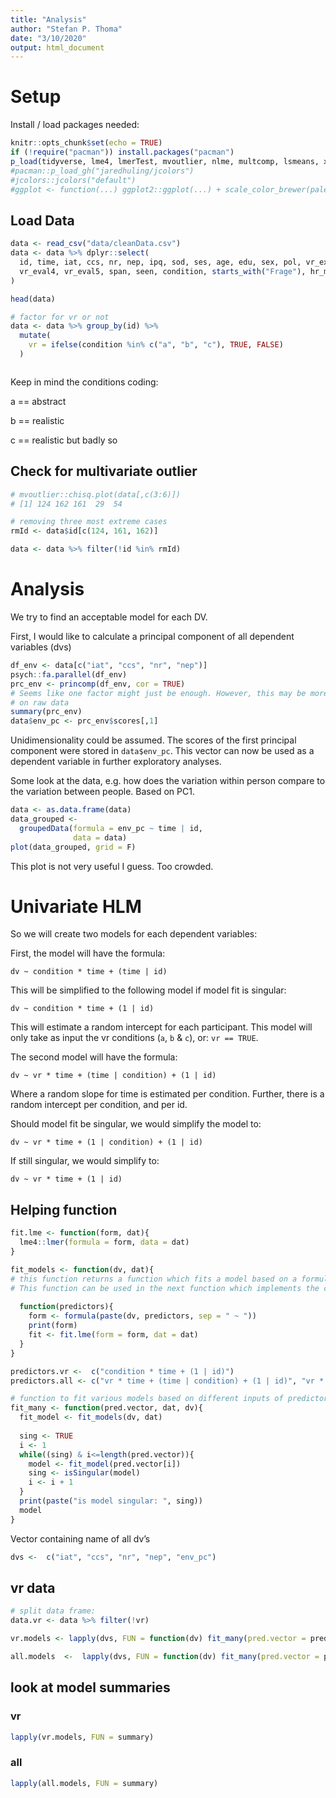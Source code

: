 ```yaml
---
title: "Analysis"
author: "Stefan P. Thoma"
date: "3/10/2020"
output: html_document
---
```


# Setup

Install / load packages needed:

```r
knitr::opts_chunk$set(echo = TRUE)
if (!require("pacman")) install.packages("pacman")
p_load(tidyverse, lme4, lmerTest, mvoutlier, nlme, multcomp, lsmeans, xtable, jtools, tikzDevice, gmodels, parallel, rstan, brms)
#pacman::p_load_gh("jaredhuling/jcolors")
#jcolors::jcolors("default")
#ggplot <- function(...) ggplot2::ggplot(...) + scale_color_brewer(palette=jcolors::jcolors()) + scale_fill_brewer(palette=jcolors::jcolors()) + #ggplot2::scale_colour_brewer(palette=jcolors::jcolors()) + ggplot2::scale_color_discrete(palette=jcolors::jcolors()) #+ ggplot2::scale_fill_discrete(palette=jcolors::jcolors())
```

## Load Data
```r
data <- read_csv("data/cleanData.csv") 
data <- data %>% dplyr::select(
  id, time, iat, ccs, nr, nep, ipq, sod, ses, age, edu, sex, pol, vr_exp, vr_eval1, vr_eval2, vr_eval3,
  vr_eval4, vr_eval5, span, seen, condition, starts_with("Frage"), hr_mean, Leiter, Anmerkungen, Zeit
)

head(data)

# factor for vr or not
data <- data %>% group_by(id) %>% 
  mutate(
    vr = ifelse(condition %in% c("a", "b", "c"), TRUE, FALSE)
  )



```
Keep in mind the conditions coding: 

a == abstract

b == realistic

c == realistic but badly so


## Check for multivariate outlier

```r
# mvoutlier::chisq.plot(data[,c(3:6)])
# [1] 124 162 161  29  54

# removing three most extreme cases
rmId <- data$id[c(124, 161, 162)]

data <- data %>% filter(!id %in% rmId)
```

# Analysis

We try to find an acceptable model for each DV. 


First, I would like to calculate a principal component of all dependent variables (dvs)
```r
df_env <- data[c("iat", "ccs", "nr", "nep")]
psych::fa.parallel(df_env)
prc_env <- princomp(df_env, cor = TRUE)
# Seems like one factor might just be enough. However, this may be more revealing when done
# on raw data
summary(prc_env)
data$env_pc <- prc_env$scores[,1]
```

Unidimensionality could be assumed. 
The scores of the first principal component were stored in `data$env_pc`.
This vector can now be used as a dependent variable in further exploratory analyses. 


Some look at the data, e.g. how does the variation within person compare to the variation between people. 
Based on PC1.
```r
data <- as.data.frame(data)
data_grouped <- 
  groupedData(formula = env_pc ~ time | id,
              data = data)
plot(data_grouped, grid = F)
```
This plot is not very useful I guess. Too crowded.


# Univariate HLM 


So we will create two models for each dependent variables: 

First, the model will have the formula: 

`dv ~ condition * time + (time | id)`

This will be simplified to the following model if model fit is singular:

`dv ~ condition * time + (1 | id)`

This will estimate a random intercept for each participant. 
This model will only take as input the vr conditions (`a`, `b` & `c`), or: `vr == TRUE`.

The second model will have the formula: 

`dv ~ vr * time + (time | condition) + (1 | id)`

Where a random slope for time is estimated per condition. 
Further, there is a random intercept per condition, and per id. 

Should model fit be singular, we would simplify the model to: 

`dv ~ vr * time + (1 | condition) + (1 | id)`

If still singular, we would simplify to: 

`dv ~ vr * time + (1 | id)`






## Helping function 

```r
fit.lme <- function(form, dat){
  lme4::lmer(formula = form, data = dat)
}
```

```r

fit_models <- function(dv, dat){
# this function returns a function which fits a model based on a formula minus the predictors. 
# This function can be used in the next function which implements the conditions for reducing model complexity if model fit is singular.
  
  function(predictors){
    form <- formula(paste(dv, predictors, sep = " ~ "))
    print(form)
    fit <- fit.lme(form = form, dat = dat)
  }
}
```


```r
predictors.vr <-  c("condition * time + (1 | id)")
predictors.all <- c("vr * time + (time | condition) + (1 | id)", "vr * time + (1 | condition) + (1 | id)", "vr * time + (1 | id)")

# function to fit various models based on different inputs of predictors
fit_many <- function(pred.vector, dat, dv){
  fit_model <- fit_models(dv, dat)
  
  sing <- TRUE
  i <- 1
  while((sing) & i<=length(pred.vector)){
    model <- fit_model(pred.vector[i])
    sing <- isSingular(model)
    i <- i + 1
  }
  print(paste("is model singular: ", sing))
  model
}
```

Vector containing name of all dv's
```r
dvs <-  c("iat", "ccs", "nr", "nep", "env_pc")
```


## vr data

```r
# split data frame:
data.vr <- data %>% filter(!vr) 
```

```r
vr.models <- lapply(dvs, FUN = function(dv) fit_many(pred.vector = predictors.vr, dat = data.vr, dv = dv))
```


```r
all.models  <-  lapply(dvs, FUN = function(dv) fit_many(pred.vector = predictors.all, dat = data, dv = dv))
```



## look at model summaries
### vr

```r
lapply(vr.models, FUN = summary)
```

### all
```r
lapply(all.models, FUN = summary)
```


<!-- # old code -->

<!-- #### HLM helper -->
<!-- ```{r} -->

<!-- rmlm <- function(dv, condition = "condition", cov = NULL, ...){ -->
<!--   ########## -->
<!--   #dv <- "nep" -->
<!--   #condition = "vr" -->
<!--   #cov = c("age", "gender") -->
<!--   ########## -->

<!--   iv <- numeric(4) -->
<!--   iv[1] <- "1" -->
<!--   iv[2] <- "time" -->
<!--   iv[3] <- paste(iv[2], condition, sep = " + ") -->
<!--   iv[4] <- paste(iv[3], paste("time", condition, sep = ":"), sep = " + ") -->

<!--   if(!is_null(cov)){ -->
<!--     models <- paste(paste(dv, " ~ ", sep = ""), iv," + ", paste(cov, collapse = " + ")," + (1|id)", sep = "") -->

<!--   } else { -->
<!--     if(condition == "vr"){ -->
<!--       models <- paste(paste(dv, " ~ ", sep = ""), iv," + (1|id) + (1|condition)", sep = "") -->
<!--     } else {models <- paste(paste(dv, " ~ ", sep = ""), iv," + (1|id)", sep = "")} -->
<!--     } -->

<!--   models <- lapply(models, as.formula) -->

<!--   fits <- lapply(models, fit.lme, ...) -->
<!--   names(fits) <- models -->

<!--   summaries <- lapply(fits, summary) -->
<!--   names(summaries) <- models -->

<!--   anova.list <- anova(fits[[1]], fits[[2]], fits[[3]], fits[[4]]) -->

<!--   ret.list <- list("fits" = fits, "summaries" = summaries, "model.comp" = anova.list) -->

<!--   return(ret.list) -->
<!-- } -->
<!-- ``` -->

<!-- ```{r} -->
<!-- # get model comp -->
<!-- get.comp <- function(rmlm.list, type = "comp"){ -->
<!--   if(type == "comp"){ -->

<!--     for(i in 1:length(rmlm.list)){ -->
<!--       print(rmlm.list[[i]]$model.comp) -->
<!--     } -->
<!--   } -->

<!--   if(type == "fit"){ -->

<!--     models <- list() -->
<!--     for(i in 1:length(rmlm.list)){ -->
<!--       models[[i]] <- rmlm.list[[i]]$fits -->
<!--     } -->
<!--     return(models) -->
<!--   } -->

<!-- } -->
<!-- ``` -->


<!-- ### Fit -->
<!-- Here, we will see a lot of model comparisons. -->
<!-- This indicates, whether including the interaction effect makes sense and thus whether there was an effect of `condition` on the dv. -->

<!-- #### Separate for vr == TRUE -->
<!-- ```{r} -->
<!-- dvs <-  c("iat", "ccs", "nr", "nep", "env_pc") -->

<!-- vr.res <- lapply(dvs, rmlm, dat = data %>% filter(vr == TRUE)) -->

<!-- get.comp(vr.res) -->
<!-- ``` -->
<!-- So what we saw here:  -->
<!-- *IAT* -->
<!-- Df    AIC    BIC  logLik deviance  Chisq Chi Df Pr(>Chisq) -->
<!-- iat ~ time + condition + (1 | id) -->
<!-- 6 167.01 184.49 -77.508   155.01 7.8935      2    0.01932 -->

<!-- *CCS* -->
<!-- ccs ~ 1 + (1 | id) -->
<!-- 3 104.85 113.59 -49.427   98.853   -->

<!--  *NEP* -->
<!-- nep ~ time + (1 | id) -->
<!-- 4 74.880  86.530 -33.440   66.880 8.3113      1    0.00394 -->

<!--  *NR* -->
<!-- nr ~ time + condition + (1 | id) -->
<!-- 6  91.087 108.56 -39.543   79.087 12.7669      2   0.001689  -->

<!-- There seems to be no significant interaction effect between condition and time. -->

<!-- ```{r} -->
<!-- control.res <- lapply(dvs, rmlm, dat = data %>% filter(vr == FALSE)) -->
<!-- get.comp(control.res) -->
<!-- ``` -->
<!-- RM-Anova shows that for all dependent variables, the control group conditions likely did not have any effect.  -->
<!-- This result is without including any covariates.  -->
<!-- #### Effect of VR -->
<!-- ```{r} -->
<!-- ## VR vs non-VR -->
<!-- vr.vs.nonvr.res <- lapply(dvs, rmlm, dat = data, condition = "vr") -->
<!-- lapply(vr.vs.nonvr.res[[2]]$fits, anova) -->
<!-- get.comp(vr.vs.nonvr.res) -->
<!-- ``` -->

<!-- When looking at the IAT and the first component score, the interaction of time and VR might have an effect.  -->
<!-- However, this is without adjusting for multiple testing and again without incorporating covariates. -->


<!-- ## Best models: -->
<!-- ```{r} -->
<!-- # first for condition: -->
<!-- cond.models <- lapply(dvs, rmlm, dat = data) -->
<!-- vr.models <- lapply(dvs, rmlm, dat = data, cond = "vr") -->


<!-- # best models according to get.comp(cond.models) -->
<!-- best.cond <- list("IAT" = cond.models[[1]]$fits[[2]], "CCS" = cond.models[[2]]$fits[[1]], "NEP" = cond.models[[3]]$fits[[1]], "NR" = cond.models[[4]]$fits[[2]]) -->


<!-- # best models according to get.comp(vr.models) -->
<!-- best.vr <- list("IAT" = vr.models[[1]]$fits[[3]], "CCS" = vr.models[[2]]$fits[[1]], "NEP" = vr.models[[3]]$fits[[1]], "NR" = vr.models[[4]]$fits[[1]]) -->

<!-- best.models <- list("Condition" = best.cond, "VR" = best.vr) -->
<!-- ``` -->


<!-- # Some Plots -->

<!-- ```{r} -->
<!-- data <- data %>%  -->
<!--   group_by(id) %>%  -->
<!--   mutate(iat_diff = iat[time == 2]- iat[time == 1], -->
<!--          ccs_diff = ccs[time == 2]- ccs[time == 1], -->
<!--          nep_diff = nep[time == 2]- nep[time == 1], -->
<!--          nr_diff  = nr [time == 2]- nr [time == 1] -->
<!--          ) -->


<!-- data.plot <- data %>%  -->
<!--   gather(key = dv, value = value, iat_diff:nr_diff) %>% -->
<!--   filter(time == 1) -->


<!-- label <- paste(rep(c("ccs", "iat", "nep", "nr"), each = 2), c(" 2D", " vr"), sep = "") -->
<!-- ggplot(data = data.plot, aes(y = value, x = interaction(vr, dv), col = vr, shape = vr)) + -->
<!--   geom_jitter(width = .05) +  -->
<!--   geom_boxplot() + -->
<!--   scale_x_discrete(labels  =  label) -->
<!-- ``` -->

<!-- ```{r} -->
<!-- data.plot2 <- data %>%  -->
<!--   filter(time == 1) -->

<!-- plotcond <- function(dv, data2 = data.plot2){ -->
<!--   #data2 <- data.plot2 -->
<!--   data2$dv <- data2[[dv]] -->
<!--   ggplot(data = data2, aes(y = `$`(data2, dv), x = condition, col = condition, shape = vr)) + -->
<!--   geom_jitter(width = .05) +  -->
<!--   geom_boxplot(fill = NA)+ -->
<!--   geom_abline(intercept = 0, slope = 0, size = .1)+ -->
<!--   ylab(dv) +  -->
<!--   ggthemes::theme_tufte() +  -->
<!--   ggtitle(paste("Difference of ", dv, " values by condition", sep = "")) -->

<!--   } -->

<!-- diff_dvs <- colnames(data %>% dplyr::select(ends_with("diff")))[-1] -->

<!-- lapply(diff_dvs, plotcond) -->
<!-- ``` -->



<!-- # Tables for models  -->
<!-- ```{r} -->

<!-- lmermods <- vr.vs.nonvr.res[1][[1]]$fits -->

<!-- make.x.table <- function(lmermods, save = T, add = ""){ -->
<!--   dv <- as.character(formula(lmermods[[1]]))[2] -->

<!--   # confidence intervals: -->
<!--   fixed.effects.list <- lapply(lmermods, FUN = function(x){ -->
<!--     # get fixed effects table -->
<!--     fix.temp <- round(as.data.frame(summary(x)$coefficients), 3) -->

<!--     # calculate and round confidence intervals -->
<!--     conf.temp <- as.data.frame(confint(x, method = "profile")) -->
<!--     conf.temp <- round(conf.temp, 3) -->
<!--     conf.temp$CI <- paste("[", conf.temp[,1], "; ", conf.temp[,2],"]", sep = "") -->

<!--     # put together -->
<!--     fix.temp$CI <- conf.temp$CI[-c(1:2)] -->

<!--    fix.temp["deleteme"] <- "" -->
<!--    #fix.temp[paste(dv, " ~", sep = "")][1,] <-paste(formula(x))[3] -->
<!--    fix.temp["deleteme"][1,] <- "deleteme" -->


<!--     fix.temp <- rownames_to_column(fix.temp, var = " ") -->
<!--     fix.temp <- fix.temp[, c(1, 2, 5, 3, 4, 6)] -->


<!--     # return value -->
<!--     return(fix.temp) -->

<!--   }) -->


<!--   fixed.effects.df <- do.call("rbind", fixed.effects.list) -->
<!--   l.temp <- length(rownames(fixed.effects.df)) -->
<!--   cond <- toupper(strsplit(rownames(fixed.effects.df)[l.temp], split = " ")[[1]][5]) -->

<!--   rownames(fixed.effects.df) <- NULL -->
<!--   tabl <- xtable(fixed.effects.df[-6],  -->
<!--                  caption = paste(toupper(dv), "models by", cond,  add),  -->
<!--                  label = paste("tab:",add , dv, "-models-by-", cond, sep = "")) -->

<!--   if(save == T){ -->

<!--   print.xtable(tabl, file = paste("../tex/tables/", add, dv, "-by", cond, "-modeltable.tex", sep = ""),  -->
<!--                include.rownames=FALSE, -->
<!--                hline.after = c(-1, c(which(fixed.effects.df[6]!="")-1), nrow(tabl)), -->
<!--                add.to.row = list(list(-1), c(paste("\\hspace{-3mm}", toupper(dv), "$\\sim$%"))) -->
<!--                ) -->
<!--   }else{ -->
<!--   print.xtable(tabl,# file = paste("../tex/tables/", dv, "-by", cond, "-modeltable.tex", sep = ""),  -->
<!--                include.rownames=FALSE, -->
<!--                hline.after = c(-1, c(which(fixed.effects.df[6]!="")-1), nrow(tabl)), -->
<!--                add.to.row = list(list(-1), c(paste("\\hspace{-3mm}", toupper(dv), "$\\sim$%"))) -->
<!--                )} -->

<!--   # which(fixed.effects.df[2]!="")-1 -->
<!--   # this saves directly into my .tex folder -->
<!-- } -->
<!-- ``` -->

<!-- ```{r} -->
<!-- # make anova table for latex -->
<!-- make.x.table.anova <- function(anv.comp, add = ""){ -->

<!-- # get dependent variable name and condition name -->
<!-- lng <- length(attributes(anv.comp)$heading) -->
<!-- attributes(anv.comp)$heading[c(3:lng)] -->
<!-- strg.temp <- attributes(anv.comp)$heading[lng] -->
<!-- strg.temp.2 <- strsplit(strg.temp, " ", fixed = FALSE, perl = FALSE, useBytes = FALSE)[[1]] -->
<!-- dv <- strg.temp.2[2] -->
<!-- cond <- strg.temp.2[6] -->


<!-- # save some strings for later use -->
<!-- lab <- paste( add, dv, "-by-", cond, "-anova", sep = "") -->
<!-- label <- paste("tab:",lab, sep = "") -->
<!-- tex.file <- paste(lab, ".tex", sep = "") -->


<!-- # make attributes nicer, so the table looks good in the end. Especially the rownames.  -->
<!-- attr(anv.comp, which = "row.names") <- c(strg.temp.2[4], paste(strg.temp.2[4:6], collapse = ""), paste(strg.temp.2[4], "*", strg.temp.2[6], sep = "")) -->

<!-- # make xtable -->
<!-- xtab <- xtable(anv.comp, -->
<!--              label = label, -->
<!--              caption = paste( -->
<!--                "Model comparison table for", -->
<!--                toupper(dv), -->
<!--                "for the predictor", -->
<!--                toupper(cond), -->
<!--                add, -->
<!--                sep = " ")) -->



<!-- # one other version of the table, not so good maybe -->
<!-- #print.xtable(xtab,  -->
<!-- #             add.to.row = list(list(0, c(0,1,2)), c(paste("\\hline", dv, "\\\\"), "\\hspace{3mm}"))) -->



<!-- # save this one -->
<!-- print.xtable(xtab, -->
<!--              add.to.row = list(list(-1), c(paste("\\hspace{-3mm}", toupper(dv), "$\\sim$%"))), -->
<!--              file = paste("../tex/tables/", tex.file, sep = ""))  -->
<!-- # return this one (sometimes maybe) -->
<!-- #print.xtable(xtab, -->
<!-- #             add.to.row = list(list(-1), c(paste("\\hspace{-3mm}", toupper(dv), "$\\sim$%")))) -->
<!-- } -->
<!-- ``` -->

<!-- Make xtable latex table for the best models only. -->
<!-- ```{r create model table} -->
<!-- #x <- lmermods[[2]]$IAT -->
<!-- create.model.table <- function(x){ -->
<!--     # get fixed effects table -->
<!--     fix.temp <- round(as.data.frame(summary(x)$coefficients), 3) -->

<!--     # calculate and round confidence intervals -->
<!--     conf.temp <- as.data.frame(confint(x, method = "profile")) -->
<!--     conf.temp <- round(conf.temp, 3) -->
<!--     conf.temp$CI <- paste("[", conf.temp[,1], "; ", conf.temp[,2],"]", sep = "") -->



<!--     # put together -->
<!--       conf.temp <- conf.temp[!(startsWith(rownames(conf.temp), ".")),] -->
<!--     fix.temp$CI <- conf.temp$CI -->

<!--     fix.temp <- rownames_to_column(fix.temp, var = " ") -->
<!--     fix.temp <- fix.temp[, c(1, 2, 5, 3, 4)] -->


<!--     # return value -->
<!--     return(fix.temp) -->

<!--   } -->
<!-- ``` -->


<!-- ```{r final models x table} -->
<!-- #lmermods <- best.models -->
<!-- make.best.x.table <- function(lmermods, save = T){ -->

<!--   overnames <- names(lmermods) -->
<!--   dvs <- names(lmermods[[overnames[1]]]) -->
<!--   fixed.effects.list <- list() -->


<!--   for(i in 1:length(overnames)){ -->
<!--   # confidence intervals: -->
<!--   fixed.effects.list[[overnames[i]]] <- lapply(lmermods[[i]], FUN = create.model.table) -->
<!--   } -->



<!--   fixed.effects.df.list <- list() -->

<!--   for(i in overnames){ -->
<!--   fixed.effects.df.list[[i]] <- do.call("rbind", fixed.effects.list[[i]]) -->
<!--   fixed.effects.df.list[[i]] <- fixed.effects.df.list[[i]] %>%  -->
<!--     rownames_to_column(var = "DV") %>% -->
<!--     mutate(DV = ifelse(endsWith(DV, suffix = ".1"), DV, "")) -->
<!--   } -->

<!--   f.e <- do.call("rbind", fixed.effects.df.list) -->


<!--   after <- lapply(fixed.effects.df.list, nrow) -->
<!--   after.names <- names(after) -->
<!--   #names(after) <- NULL -->


<!--   caption <- "Best fitting models" -->
<!--   label <- "tab:best-models" -->
<!--   x.f.e <- xtable(f.e, -->
<!--                   label = label,  -->
<!--                   caption = caption) -->

<!--   after$VR <- after$Condition  -->
<!--   after$Condition <- 0 -->
<!--   text.after <- paste("\\hline", "\\hspace{-5mm}", after[[1]],"\\\\" ) -->



<!--   tex.file <- "best.models.tex" -->
<!--   print.xtable(x.f.e, include.rownames = F, hline.after = c(-1, c(which(f.e["DV"]!="")-1), nrow(f.e)), -->
<!--                add.to.row = list(after, text.after), -->
<!--                file = paste("../tex/tables/", tex.file, sep = "")) -->
<!-- } -->

<!-- ``` -->







<!-- ```{r} -->
<!-- cond.res  <- lapply(dvs, rmlm, dat = data) -->
<!-- res.only.vr <- lapply(dvs, rmlm, dat = subset(data, subset = vr==TRUE)) -->
<!-- ``` -->


<!-- ```{r, eval = F} -->
<!-- make.best.x.table(best.models) -->
<!-- for(i in 1:4){ -->
<!--   print("jetzt less ppl ") -->
<!--  print(res.only.vs[i][[1]]$model.comp) -->
<!--  print("jetzt all ppl ") -->
<!--   print(cond.res[i][[1]]$model.comp) -->
<!-- } -->

<!-- for( i in 1:4){ -->
<!--   # VR vs NON-VR -->
<!--   print(i) -->
<!--   make.x.table(vr.vs.nonvr.res[i][[1]]$fits) -->
<!--   make.x.table.anova(vr.vs.nonvr.res[i][[1]]$model.comp) -->

<!--   # various conds -->
<!--   make.x.table(cond.res[i][[1]]$fits) -->
<!--   make.x.table.anova(cond.res[i][[1]]$model.comp) -->

<!--   # only vr==TRUE participants -->
<!--   make.x.table(res.only.vr[i][[1]]$fits, "only-intervention") -->
<!--   make.x.table.anova(res.only.vr[i][[1]]$model.comp, "only-intervention") -->
<!-- } -->
<!-- ``` -->






<!-- ```{r} -->
<!-- best.cond.onlyvr <- list("IAT" = res.only.vr[[1]]$fits[[2]], "CCS" = res.only.vr[[2]]$fits[[1]], "NEP" = res.only.vr[[3]]$fits[[1]], "NR" = res.only.vr[[4]]$fits[[2]]) -->
<!-- ``` -->


<!-- ```{r, eval = F} -->
<!-- best.onlyvr.cond.xtable <- function(lmermods){ -->



<!--   dvs <- names(lmermods) -->
<!--   # confidence intervals: -->
<!--   fixed.effects.list <- lapply(lmermods, FUN = create.model.table) -->
<!--   f.e <- do.call("rbind", fixed.effects.list) -->
<!--   f.e <- f.e %>% rownames_to_column(var = "dv") %>% -->
<!--     mutate(dv = ifelse(endsWith(dv, ".1"), gsub("\\..*","", dv ), "")) -->

<!--   which.first <- which(f.e$dv!="")-1 -->
<!--   which.first.list <- as.list(which.first) -->
<!--   f.e$dv <- NULL -->



<!--   caption <- "Best fitting models for VR conditions" -->
<!--   label <- "tab:best-models-only-vr" -->
<!--   x.f.e <- xtable(f.e, -->
<!--                   label = label,  -->
<!--                   caption = caption) -->

<!--   addtorow.text <- paste("\\hline \\\\ \\hspace{-5mm}", dvs, "$\\sim$ \\\\ ", c("%", "", "", "")) -->

<!--   tex.file <- "only-vr.best.models.tex" -->
<!--   print.xtable(x.f.e, include.rownames = F, -->
<!--                add.to.row = list(which.first.list, addtorow.text)#, -->

<!--                #file = paste("../tex/tables/", tex.file, sep = "") -->
<!--                ) -->
<!-- } -->


<!-- best.onlyvr.cond.xtable(best.cond.onlyvr) -->
<!-- ``` -->
<!-- # For Publication -->
<!-- ## Some descr. stats -->
<!-- ```{r} -->
<!-- data$span -->
<!-- ``` -->

<!-- I would like to get a table / data structure that gives me the mean values for each combination of relevant time and condition -->
<!-- ## CI plot -->
<!-- ```{r} -->
<!-- ci.plot <- function(colorby = "condition"){ -->
<!-- #colorby = "condition"   -->
<!-- #df <- vr.res.md.comp.mean -->
<!--   pos <- ifelse(colorby=="condition", "dodge2", "identity") -->

<!--   function(df){ -->
<!--     df$cond <- df[[colorby]] -->

<!--   if(colorby != "condition"){ -->
<!--     df <- df %>% dplyr::filter(condition=="a"|condition=="text" ) -->

<!--   } -->

<!--     ggplot(df, aes(x = time, y = ml.value, color = cond)) +  -->
<!--       facet_wrap(~dv, scales = "free") +  -->

<!--       geom_line(position = position_jitterdodge(dodge.width = 0.2, jitter.width = 0, jitter.height = 0)) +  -->
<!--       geom_point(position = position_jitterdodge(dodge.width = 0.2, jitter.width = 0, jitter.height = 0)) +  -->

<!--       geom_errorbar(aes(ymin = df$`2.5 %`, ymax = df$`97.5 %`), position = "dodge2", width = 0.2) +  -->
<!--       ggthemes::theme_tufte() +  -->
<!--       scale_x_discrete() +  -->
<!--       xlim(c("before", "after")) -->
<!--     } -->
<!-- } -->

<!-- ci.plot.vr <- ci.plot("vr") -->
<!-- ci.plot.condition <- ci.plot("condition") -->

<!-- #ci.plot.condition(vr.res.md.comp.mean) -->
<!-- #ci.plot.vr(vr.nonvr.mean) -->

<!-- ``` -->


<!-- ## Example DV -->
<!-- lets do IAT -->
<!-- not very good. -->
<!-- ```{r} -->
<!-- summary.function <- function(x){ -->
<!--   res <- numeric(3) -->
<!--   res[1] <- mean(x) -->
<!--   res[2] <- sd(x) -->
<!--   res[3] <- median(x) -->
<!--   names(res) <- c("mean", "sd", "median") -->

<!--   return(res) -->
<!-- } -->


<!-- sds <- unlist(tapply(data$iat, interaction(data$time, data$condition), mean, simplify = T)) -->
<!-- sdss <- sds -->
<!-- dim(sds) <- c(2, 6) -->
<!-- data$condition -->
<!-- sds <- as.data.frame(sds, row.names = c("t1", "t2"), col.names = c("a", "b", "c", "text", "text.bild", "video")) -->
<!-- ``` -->

<!-- ```{r} -->
<!-- md <- best.cond.onlyvr$IAT -->
<!-- levels(as.factor(data$condition)) -->

<!-- df.predicted <- data.frame( -->
<!--   id = rep(as.factor(1:6), each = 2), -->
<!--   time = rep(1:2, times = 6), -->
<!--   condition = rep(levels(as.factor(data$condition)), each = 2), -->
<!--   vr = rep(c(T, F), each = 6) -->
<!-- ) -->


<!-- #predict_merMod(md, newdata =  data.pred[data.pred$vr,], allow.new.levels = T, boot = T) -->
<!-- #df.predicted <- data.frame(person = NA, x = obs.points) -->


<!-- predict.fun <- function(my.lmm) { -->
<!--   predict(my.lmm, newdata = df.predicted[df.predicted$vr,], re.form = NA)   # This is predict.merMod  -->
<!-- } -->

<!-- df.predicted$ml.value <- predict.fun(md) -->

<!-- # Make predictions in 100 bootstraps of the LMM. Use these to get confidence -->
<!-- # intervals. -->
<!-- lmm.boots <- bootMer(md, predict.fun, nsim = 100, parallel = "multicore", ncpus = (detectCores(all.tests = FALSE, logical = TRUE)-1)) -->
<!-- df.pred <- cbind(df.predicted, confint(lmm.boots)) -->

<!-- #df.pred -->



<!-- cbind(confint(md, parm = 3:(length(fixef(md))+2)), fixef(md)) -->
<!-- ``` -->

<!-- ```{r cond mean function} -->
<!-- cond.mean.ci <- function(data.temp){ -->
<!--   predict.fun <- function(my.lmm) { -->
<!--    # my.lmm <- md -->
<!--   #data.temp <- df.predicted.vr -->
<!--     predict(my.lmm, newdata = data.temp, re.form = NA)   # This is predict.merMod  -->
<!--     #data.temp$x <- x -->
<!--     #data.temp$y <- rep(x[data.temp$time==1]-x[data.temp$time==2], each = 2) -->
<!--     #y <- x -->
<!--   } -->

<!--   function(md){ -->
<!--     data.temp$ml.value <- predict.fun(md) -->
<!--     # Make predictions in 100 bootstraps of the LMM. Use these to get confidence -->
<!--     # intervals. -->
<!--     dv <- as.character(formula(md))[2] -->
<!--     lmm.boots <- bootMer(md, predict.fun, nsim = 1000,  -->
<!--                          #parallel = "multicore",  -->
<!--                          ncpus = (detectCores(all.tests = FALSE, logical = TRUE)-1),  -->
<!--                          type = "semiparametric",  -->
<!--                          use.u = T) -->


<!--     data.temp <- cbind("dv" = dv, data.temp, confint(lmm.boots)) -->
<!--     return(data.temp) -->
<!--   } -->
<!-- } -->
<!-- ``` -->

<!-- ```{r} -->
<!-- df.predicted.all <- data.frame( -->
<!--   id = rep(as.factor(1:6), each = 2), -->
<!--   time = rep(1:2, times = 6), -->
<!--   condition = rep(levels(as.factor(data$condition)), each = 2), -->
<!--   vr = rep(c(T, F), each = 6) -->
<!-- ) -->

<!-- df.predicted.vr <- df.predicted.all %>% filter(vr) -->

<!-- cond.mean.ci.all <- cond.mean.ci(data = df.predicted.all) -->
<!-- cond.mean.ci.vr <- cond.mean.ci(data = df.predicted.vr) -->
<!-- ``` -->
<!-- # First for only VR: -->
<!-- ## For Best Fitting Models -->
<!-- ```{r} -->
<!-- # where is the  -->

<!-- #cond.mean.ci.all # all  -->
<!-- #best.cond -->
<!-- #best.models -->
<!-- #res.only.vr -->

<!-- onlyvr.cond.mean.list <- lapply(best.cond.onlyvr, cond.mean.ci.vr) -->
<!-- onlyvr.cond.mean <- do.call("rbind", onlyvr.cond.mean.list) -->
<!-- ``` -->

<!-- ```{r} -->
<!-- ci.plot.condition(onlyvr.cond.mean) -->
<!-- ``` -->


<!-- ## For most complex Models -->

<!-- ```{r} -->
<!-- vr.res.md <- get.comp(vr.res, type = "fit") -->
<!-- vr.res.md.comp <- list(vr.res.md[[1]][[4]], vr.res.md[[2]][[4]], vr.res.md[[3]][[4]], vr.res.md[[4]][[4]]) -->

<!-- ``` -->


<!-- ```{r} -->
<!-- vr.res.md.comp.mean.list <- lapply(vr.res.md.comp, cond.mean.ci.vr) -->
<!-- vr.res.md.comp.mean <- do.call("rbind", vr.res.md.comp.mean.list) -->
<!-- ``` -->

<!-- ```{r} -->
<!-- ci.plot.condition(vr.res.md.comp.mean) -->
<!-- ``` -->

<!-- ## All models together -->
<!-- ```{r} -->
<!-- vr.nonvr.models <- get.comp(vr.vs.nonvr.res, "fit") -->
<!-- vr.nonvr.models.comp <- list(vr.nonvr.models[[1]][[4]], vr.nonvr.models[[2]][[4]], vr.nonvr.models[[3]][[4]], vr.nonvr.models[[4]][[3]]) -->
<!-- # Bootstrap CI's -->
<!-- vr.nonvr.mean.list <- lapply(vr.nonvr.models.comp, cond.mean.ci.all) -->
<!-- vr.nonvr.mean <- do.call("rbind", vr.nonvr.mean.list) -->
<!-- ``` -->

<!-- ```{r} -->
<!-- vr.nonvr.mean.table <- vr.nonvr.mean %>% filter(vr.nonvr.mean$condition %in% c("a", "text")) %>% -->
<!--   dplyr::select(!c(id, condition)) %>%  -->
<!--   group_by(dv, vr) %>%  -->
<!--   mutate(diff = ml.value[time == 2]-ml.value[time==1]) %>% -->
<!--   ungroup %>%  -->
<!--   group_by(dv, time) %>%  -->
<!--   mutate(diffdiff = diff[vr == F]-diff[vr==T]) -->

<!-- vr.nonvr.mean.table[,4:7] <- round(vr.nonvr.mean.table[,4:7], 3) -->
<!-- vr.nonvr.mean.table -->
<!-- ``` -->
<!-- Confidence interval for difference measure:  -->
<!-- ```{r} -->
<!-- confint(best.vr$IAT) -->
<!-- ``` -->


<!-- ```{r} -->
<!-- vr.ci.plot <- ci.plot.vr(vr.nonvr.mean) + -->
<!--   guides(color=guide_legend(title="VR")) -->
<!-- ``` -->
<!-- save plots -->
<!-- ```{r} -->
<!-- tikz(file = "../tex/plots/vr_ci_plot.tex", width = 7, height = 5) -->
<!-- vr.ci.plot -->
<!-- dev.off() -->
<!-- ``` -->
<!-- # temp delete after ölkaj  -->
<!-- ```{r} -->
<!-- lapply(best.cond.onlyvr, confint) -->
<!-- get.comp(cond.models) -->
<!-- ``` -->

<!-- ```{r} -->
<!-- confint(vr.vs.nonvr.res[[3]]$fits$`nr ~ time + vr + time:vr + (1 | id) + (1 | condition)`) -->
<!-- ``` -->


<!-- IAT vr-vs-nonvr Table -->
<!-- ```{r} -->
<!-- table.me <- function(dv){ -->
<!--   dv <- "iat" -->
<!--   tmp <- vr.nonvr.mean[vr.nonvr.mean$dv == dv,] -->
<!--   tmp[,6:8] <- round(tmp[,6:8], 3) -->
<!--   tmp["str"] <- paste(tmp[,6], ", CI[", tmp[,7], ";",tmp[,8],"]", sep = "") -->
<!--   tmp <- tmp %>% dplyr::filter(tmp$condition %in% c("a", "text")) -->

<!--   xt <- xtabs(tmp, formula = ml.value ~ vr + time) -->
<!--   as.character(xt) == "0.302" -->
<!--   for(i in 1:length(unique(tmp$vr))){ -->

<!--   } -->


<!-- } -->

<!-- ``` -->


<!-- # Check Intervention -->

<!-- This section is concerned only with the VR conditions a, b, c.  -->
<!-- Specifically with the variables vr_eval 1:5 and with the sod and presence scale IPQ. -->

<!-- Check for outliers on these scales: -->
<!-- ```{r} -->
<!-- check.data <- data %>% dplyr::filter((vr == T & time == 1 ) & !is.na(ipq)) -->


<!-- #outlier.data <- data %>% ungroup() %>% dplyr::filter(vr == T & time == 1) %>% dplyr::select(starts_with("vr_eval"), sod, ipq) %>%  -->
<!-- # drop_na() -->
<!-- #mvoutlier::chisq.plot(check.data %>% ungroup() %>% dplyr::select(starts_with("vr_eval"), sod, ipq)) -->
<!-- # remove: 38  1 63 -->
<!-- # which corresponds to the ids:  -->
<!-- remove.ids <- check.data$id[c(38,  1, 63)] -->
<!-- # "44466757" "32504483" "80688810" -->
<!-- ``` -->

<!-- ```{r} -->

<!-- desc_plot_data <- gather(data, specific, value, vr_eval1:vr_eval5) %>% -->
<!--   filter(time==1, vr == TRUE, !id %in% remove.ids) %>% -->
<!--   arrange(id, specific) %>% -->
<!--   mutate(specific = ifelse(specific=="vr_eval1", "excitement",  -->
<!--                         ifelse(specific=="vr_eval2", "graphically pleasing",  -->
<!--                                ifelse(specific=="vr_eval3", "pleasant",  -->
<!--                                       ifelse(specific=="vr_eval4", "realistic", "enjoyment")))), -->
<!--          VRE = ifelse(condition == "b", "R+", -->
<!--                       ifelse(condition=="c", "R-", "A+"))) %>% -->
<!--   dplyr::select(specific, value, id, VRE) -->


<!-- vr_eval_plot <- ggplot(data = desc_plot_data, aes(x = specific, y = value, color = VRE)) +  -->
<!--   geom_violin(draw_quantiles = .5, position = position_jitterdodge(dodge.width = 0.8, jitter.width = 0, jitter.height = 0))+ -->
<!--   geom_point(alpha = .3, position = position_jitterdodge(dodge.width = 0.8, jitter.width = .2, jitter.height = .3)) + -->
<!--   ggthemes::theme_tufte() + -->
<!--   ylab("value") + -->
<!--   xlab("question")+ -->
<!--   #labs(title="Evaluation of Virtual Environments")+ -->
<!--   scale_y_continuous(breaks = c(1,3,5,7)) + -->
<!--   theme(legend.position = "bottom"); vr_eval_plot -->

<!-- ipq_sod_plot_data <- gather(data, scale, value, c("ipq", "sod")) %>% -->
<!--   filter(time==1,  vr == TRUE, !id %in% remove.ids) %>% -->
<!--   arrange(id, scale) %>% -->
<!--   mutate(VRE = ifelse(condition == "b", "R+", -->
<!--                       ifelse(condition=="c", "R-", "A+"))) %>% -->
<!--   dplyr::select(scale, value, id, VRE) -->


<!-- ipq_sod_plot <- ggplot(data = ipq_sod_plot_data, aes(x = scale, y = value, color = VRE)) +  -->
<!--   geom_violin(draw_quantiles = .5, position = position_jitterdodge(dodge.width = 0.8, jitter.width = 0, jitter.height = 0))+ -->
<!--   geom_point(alpha = .3, position = position_jitterdodge(dodge.width = 0.8, jitter.width = .2, jitter.height = .1)) + -->
<!--   ggthemes::theme_tufte() + -->
<!--   ylab("scores") + -->
<!--   xlab("scale")+ -->
<!--   #labs(title="Presence (IPQ) and Suspension of Disbelief (SOD)")+ -->
<!--   scale_y_continuous(breaks = c(1,3,5,7), limits = c(1,7)); ipq_sod_plot -->

<!-- ``` -->





<!-- ```{r} -->
<!-- desc_plot_data <- gather(data, specific, value, vr_eval1:vr_eval5) %>% -->
<!--   filter(time==1, !id %in% remove.ids) %>% -->
<!--   arrange(id, specific) %>% -->
<!--   mutate(specific = ifelse(specific=="vr_eval1", "excitement",  -->
<!--                         ifelse(specific=="vr_eval2", "graphically pleasing",  -->
<!--                                ifelse(specific=="vr_eval3", "pleasant",  -->
<!--                                       ifelse(specific=="vr_eval4", "realistic", "enjoyment")))), -->
<!--          VRE = ifelse(condition == "b", "R+", -->
<!--                       ifelse(condition=="c", "R-", condition))) %>% -->
<!--   dplyr::select(specific, value, id, VRE, vr) %>% -->
<!--   ungroup() -->


<!-- vr_eval_plot_all <- ggplot(data = desc_plot_data, aes(x = specific, y = value, color = VRE, fill = vr)) +  -->
<!--   geom_violin(draw_quantiles = .5, position = position_jitterdodge(dodge.width = 0.8, jitter.width = 0, jitter.height = 0))+ -->
<!--   geom_point(alpha = .3, position = position_jitterdodge(dodge.width = 0.8, jitter.width = .2, jitter.height = .3)) + -->
<!--   ggthemes::theme_tufte() + -->
<!--   ylab("value") + -->
<!--   xlab("question")+ -->
<!--   #labs(title="Evaluation of Virtual Environments")+ -->
<!--   scale_y_continuous(breaks = c(1,3,5,7)) + -->
<!--   theme(legend.position = "bottom"); vr_eval_plot_all -->

<!-- ipq_sod_plot_data <- gather(data, scale, value, c("ipq", "sod")) %>% -->
<!--   filter(time==1,  !id %in% remove.ids, !condition %in% c("text", "text.bild")) %>% -->
<!--   arrange(id, scale) %>% -->
<!--   mutate(VRE = ifelse(condition == "b", "R+", -->
<!--                       ifelse(condition=="c", "R-",  -->
<!--                              ifelse(condition == "a", "A+", condition)))) %>% -->
<!--   dplyr::select(scale, value, id, VRE) -->


<!-- ipq_sod_plot_all <- ggplot(data = ipq_sod_plot_data, aes(x = scale, y = value, color = VRE)) +  -->
<!--   geom_violin(draw_quantiles = .5, position = position_jitterdodge(dodge.width = 0.8, jitter.width = 0, jitter.height = 0))+ -->
<!--   geom_point(alpha = .3, position = position_jitterdodge(dodge.width = 0.8, jitter.width = .2, jitter.height = .1)) + -->
<!--   ggthemes::theme_tufte() + -->
<!--   ylab("scores") + -->
<!--   xlab("scale")+ -->
<!--   #labs(title="Presence (IPQ) and Suspension of Disbelief (SOD)")+ -->
<!--   scale_y_continuous(breaks = c(1,3,5,7), limits = c(1,7)); ipq_sod_plot_all -->
<!-- ``` -->
<!-- ```{r} -->
<!-- # save the plots -->
<!-- tikz(file = "../tex/plots/vr_eval_all.tex", width = 7, height = 5) -->
<!-- vr_eval_plot_all -->
<!-- dev.off() -->

<!-- tikz(file = "../tex/plots/ipqsod_all.tex", width = 7, height = 5) -->
<!-- ipq_sod_plot_all -->
<!-- dev.off() -->


<!-- tikz(file = "../tex/plots/vr_eval.tex", width = 7, height = 5) -->
<!-- vr_eval_plot -->
<!-- dev.off() -->

<!-- tikz(file = "../tex/plots/ipqsod.tex", width = 7, height = 5) -->
<!-- ipq_sod_plot -->
<!-- dev.off() -->
<!-- ``` -->
<!-- stats: -->

<!-- ```{r} -->
<!-- data.desc <- subset(data, subset =( vr & time==1) & !id %in% remove.ids) %>% -->
<!--   ungroup() -->

<!-- scls <- c("excitement", "graphically pleasing", "pleasant", "realistic", "enjoyment") -->



<!-- forms <- paste("vr_eval",1:5, " ~ condition", sep = "") -->
<!-- vr_evals <- list() -->
<!-- for(i in 1:5){ -->
<!--   paste("vr_eval", i, " ~ condition", sep = "") -->
<!--   formul <- as.formula(paste("vr_eval", i, " ~ condition", sep = "")) -->
<!--   vr_evals[["lm"]][[paste("vr_eval", i, ": ", scls[i])]] <- lm.temp <- lm(data.desc, formula  = formul) -->
<!--   vr_evals[["comparisons"]][[scls[i]]] <- anova(lm.temp) -->

<!-- } -->
<!-- vr_evals -->
<!-- ``` -->

<!-- Here we see that only the realism was rated clearly differently between the conditions, although excitement and graphical pleasantness are borderline. -->


<!-- ### Now sod and presence -->
<!-- ```{r} -->
<!-- vars <- c("sod", "ipq") -->

<!-- forms <- paste(vars, " ~ condition", sep = "") -->
<!-- sod_ipq_list <- list() -->
<!-- for(i in 1:2){ -->
<!--   formul <- as.formula(forms[i]) -->
<!--   sod_ipq_list[["lm"]][[vars[i]]] <- lm.temp <- lm(data.desc, formula  = formul) -->
<!--   sod_ipq_list[["comparisons"]][[scls[i]]] <- anova(lm.temp) -->

<!-- } -->
<!-- sod_ipq_list -->
<!-- ``` -->

<!-- Now comparing vr to non-vr -->



<!-- ```{r} -->


<!-- data.desc.all <- subset(data, subset = time==1 & !id %in% remove.ids) %>% -->
<!--   ungroup() -->



<!-- scls <- c("excitement", "graphically pleasing", "pleasant", "realistic", "enjoyment") -->



<!-- forms <- paste("vr_eval",1:5, " ~ condition", sep = "") -->
<!-- vr_evals_all <- list("lm" = list(), "comparisons" = list()) -->
<!-- for(i in 1:5){ -->
<!-- #i <- 1 -->
<!--     paste("vr_eval", i, " ~ condition", sep = "") -->
<!--   formul <- as.formula(paste("vr_eval", i, " ~ vr + (1|condition)", sep = "")) -->
<!--   vr_evals_all[["lm"]][[scls[i]]] <- mem.temp <- lmer(data.desc.all, formula  = formul) -->
<!--   vr_evals_all[["comparisons"]][[scls[i]]] <- anova(mem.temp) -->

<!-- } -->
<!-- vr_evals_all -->


<!-- summary(lm(data.desc.all, formula = ipq ~ vr)) -->
<!-- summary(lm(data.desc.all, formula = sod ~ vr)) -->
<!-- ``` -->
<!-- Looks like VR has an impact on enjoyment and on excitement.  -->
<!-- It seems to be a positive impact!  -->
<!-- VR also leads to larger presence, but not to larger suspension of disbelief than video.  -->



<!-- # Bayes analysis (not ready) -->
<!-- ```{r} -->
<!-- priors <- c(prior(normal(200, 1), class = Intercept), # intercept prior -->
<!--             prior(normal(0, 10), class = b), # slope prior -->
<!--             prior(normal(0, 100), class = sigma), # population variance -->
<!--             prior(normal(0, 10), class = sd) # tau0, group variance -->
<!--             ) -->

<!-- # Fit model -->
<!-- model <- brm(iat ~ 1 + condition*time + (1|id), -->
<!--              data = data %>% dplyr::filter(vr==T), -->
<!--              prior = priors, -->
<!--              family = gaussian(), -->
<!--              warmup = 1000, # burn-in -->
<!--              iter = 5000, # number of iterations -->
<!--              chains = 2,  # number of MCMC chains -->
<!--              control = list(adapt_delta = 0.95)) # advanced MC settings -->

<!-- model2 <- brm(iat ~ 1 + condition + time + (1|id), -->
<!--              data = data %>% dplyr::filter(vr==T), -->
<!--              prior = priors, -->
<!--              family = gaussian(), -->
<!--              warmup = 1000, # burn-in -->
<!--              iter = 5000, # number of iterations -->
<!--              chains = 2,  # number of MCMC chains -->
<!--              control = list(adapt_delta = 0.95)) # advanced MC settings -->


<!-- loo_compare(model, model2) -->

<!-- # Example summary                      -->
<!-- summary(model) -->




<!-- posterior_summary(model) -->


<!-- ``` -->





